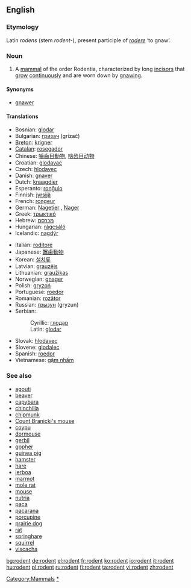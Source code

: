 ==English==

===Etymology===
Latin ''rodens'' (stem ''rodent-''), present participle of ''[[rodere]]'' ‘to gnaw’.

===Noun===
{{en-noun}}

# A [[mammal]] of the order Rodentia, characterized by long [[incisor]]s that [[grow]] [[continuously]] and are worn down by [[gnaw]]ing.

====Synonyms====
* [[gnawer]]

====Translations====
{{top}}
* Bosnian: [[glodar]] {{m}}
* Bulgarian: [[гризач]] {{m}} (grizač)
* [[Breton]]: [[krigner]] {{m}}
* [[Catalan]]: [[rosegador]]
* Chinese: [[嚙齒目動物]], [[啮齿目动物]]
* Croatian: [[glodavac]] {{m}}
* Czech: [[hlodavec]] {{m}}
* Danish: [[gnaver]]
* Dutch: [[knaagdier]] {{n}}
* Esperanto: [[ronĝulo]]
* Finnish: [[jyrsijä]]
* French: [[rongeur]] {{m}}
* German: [[Nagetier]] {{n}}, [[Nager]] {{m}}
* Greek: [[τρωκτικό]] {{n}}
* Hebrew: [[מכרסם]]
* Hungarian: [[rágcsáló]]
* Icelandic: [[nagdýr]] {{n}}
{{mid}}
* Italian: [[roditore]] {{m}}
* Japanese: [[齧歯動物]]
* Korean: [[설치류]]
* Latvian: [[grauzējs]] {{m}}
* Lithuanian: [[graužikas]] {{m}}
* Norwegian: [[gnager]] {{m}}
* Polish: [[gryzoń]]
* Portuguese: [[roedor]]  {{m}}
* Romanian: [[rozător]] {{n}}
* Russian: [[грызун]]  {{m}} (gryzun)
* Serbian:
*: Cyrillic: [[глодар]] {{m}}
*: Latin: [[glodar]] {{m}}
* Slovak: [[hlodavec]]  {{m}}
* Slovene: [[glodalec]] {{m}}
* Spanish: [[roedor]] {{m}}
* Vietnamese: [[gặm nhấm]]
{{bottom}}

===See also===
* [[agouti]]
* [[beaver]]
* [[capybara]]
* [[chinchilla]]
* [[chipmunk]]
* [[Count Branicki's mouse]]
* [[coypu]]
* [[dormouse]]
* [[gerbil]]
* [[gopher]]
* [[guinea pig]]
* [[hamster]]
* [[hare]]
* [[jerboa]]
* [[marmot]]
* [[mole rat]]
* [[mouse]]
* [[nutria]]
* [[paca]]
* [[pacarana]]
* [[porcupine]]
* [[prairie dog]]
* [[rat]]
* [[springhare]]
* [[squirrel]]
* [[viscacha]]

[[Category:Mammals]]
[[Category:Rodents|*]]

[[bg:rodent]]
[[de:rodent]]
[[el:rodent]]
[[fr:rodent]]
[[ko:rodent]]
[[io:rodent]]
[[it:rodent]]
[[hu:rodent]]
[[pl:rodent]]
[[ru:rodent]]
[[fi:rodent]]
[[ta:rodent]]
[[vi:rodent]]
[[zh:rodent]]